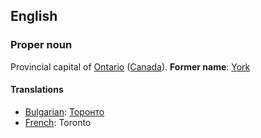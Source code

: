==English==

===Proper noun===

Provincial capital of [[Ontario]] ([[Canada]]).  '''Former name''': [[York]]

====Translations====

*[[Bulgarian]]: [[Торонто]]
*[[French]]: Toronto